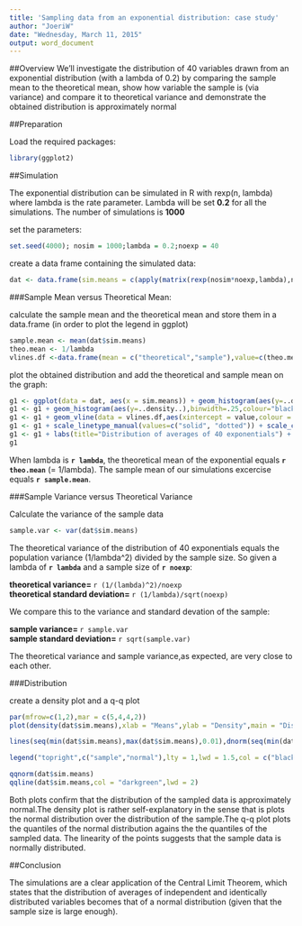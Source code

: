 ```yaml
---
title: 'Sampling data from an exponential distribution: case study'
author: "JoeriW"
date: "Wednesday, March 11, 2015"
output: word_document
---
```


##Overview
We'll investigate the distribution of 40 variables drawn from an exponential distribution (with a lambda of 0.2)
by comparing the sample mean to the theoretical mean, show how variable the sample is (via variance) and compare it to 
theoretical variance and demonstrate the obtained distribution is approximately normal

##Preparation

Load the required packages:
```r
library(ggplot2)
```
   
##Simulation

The exponential distribution can be simulated in R with rexp(n, lambda) where lambda is the rate parameter. Lambda will be set
**0.2** for all the simulations. The number of simulations is **1000**

set the parameters:
```r
set.seed(4000); nosim = 1000;lambda = 0.2;noexp = 40
```

create a data frame containing the simulated data:
```r
dat <- data.frame(sim.means = c(apply(matrix(rexp(nosim*noexp,lambda),nosim),1,mean)))
```
        
###Sample Mean versus Theoretical Mean:

calculate the sample mean and the theoretical mean and store them in a data.frame (in order to plot the legend in ggplot)
```r
sample.mean <- mean(dat$sim.means)
theo.mean <- 1/lambda
vlines.df <-data.frame(mean = c("theoretical","sample"),value=c(theo.mean,sample.mean))
```

plot the obtained distribution and add the theoretical and sample mean on the graph:
```r
g1 <- ggplot(data = dat, aes(x = sim.means)) + geom_histogram(aes(y=..density..), binwidth=.25, colour="black", fill="white")
g1 <- g1 + geom_histogram(aes(y=..density..),binwidth=.25,colour="black",fill="white")
g1 <- g1 + geom_vline(data = vlines.df,aes(xintercept = value,colour = mean,linetype = mean),show_guide = T,size = 1.1)
g1 <- g1 + scale_linetype_manual(values=c("solid", "dotted")) + scale_colour_manual(values = c("darkorange1","firebrick1"))
g1 <- g1 + labs(title="Distribution of averages of 40 exponentials") + xlab("means")
g1
```

When lambda is **`r lambda`**, the theoretical mean of the exponential equals **`r theo.mean`** (= 1/lambda). 
The sample mean of our simulations excercise equals **`r sample.mean`**.

###Sample Variance versus Theoretical Variance

Calculate the variance of the sample data

```r
sample.var <- var(dat$sim.means)
```

The theoretical variance of the distribution of 40 exponentials equals the population variance (1/lambda^2) divided by the sample size. So given a lambda of **`r lambda`** and a sample size of **`r noexp`**:

**theoretical variance= ** `r (1/(lambda)^2)/noexp`  
**theoretical standard deviation= ** `r (1/lambda)/sqrt(noexp)`

We compare this to the variance and standard devation of the sample:

**sample variance= ** `r sample.var`  
**sample standard deviation= ** `r sqrt(sample.var)`

The theoretical variance and sample variance,as expected, are very close to each other.

###Distribution

create a density plot and a q-q plot

```r
par(mfrow=c(1,2),mar = c(5,4,4,2))
plot(density(dat$sim.means),xlab = "Means",ylab = "Density",main = "Distribution",lwd = 2)

lines(seq(min(dat$sim.means),max(dat$sim.means),0.01),dnorm(seq(min(dat$sim.means),max(dat$sim.means),0.01),1/lambda,(1/lambda)/sqrt(noexp)),col="darkgreen",lwd=2)

legend("topright",c("sample","normal"),lty = 1,lwd = 1.5,col = c("black","darkgreen"),bty = "n",cex = 0.5)

qqnorm(dat$sim.means)
qqline(dat$sim.means,col = "darkgreen",lwd = 2)
```

Both plots confirm that the distribution of the sampled data is approximately normal.The density plot is rather self-explanatory in the sense that is plots the normal distribution over the distribution of the sample.The q-q plot plots the quantiles of the normal distribution agains the the quantiles of the sampled data. The linearity of the points suggests that the sample data is normally distributed.

##Conclusion

The simulations are a clear application of the Central Limit Theorem, which states that the distribution of averages of independent and identically distributed variables becomes that of a normal distribution (given that the sample size is large enough).

